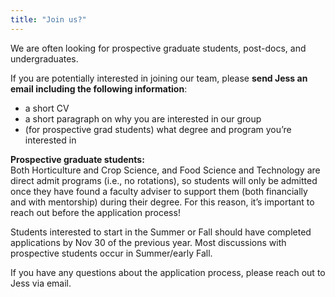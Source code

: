 ```yaml
---
title: "Join us?"
---
```


We are often looking for prospective graduate students, post-docs, and undergraduates.

If you are potentially interested in joining our team, please **send Jess an email including the following information**:

- a short CV
- a short paragraph on why you are interested in our group
- (for prospective grad students) what degree and program you’re interested in

**Prospective graduate students:** <br>
Both Horticulture and Crop Science, and Food Science and Technology are direct admit programs (i.e., no rotations), so students will only be admitted once they have found a faculty adviser to support them (both financially and with mentorship) during their degree. For this reason, it’s important to reach out before the application process!

Students interested to start in the Summer or Fall should have completed applications by Nov 30 of the previous year. Most discussions with prospective students occur in Summer/early Fall.

If you have any questions about the application process, please reach out to Jess via email.
